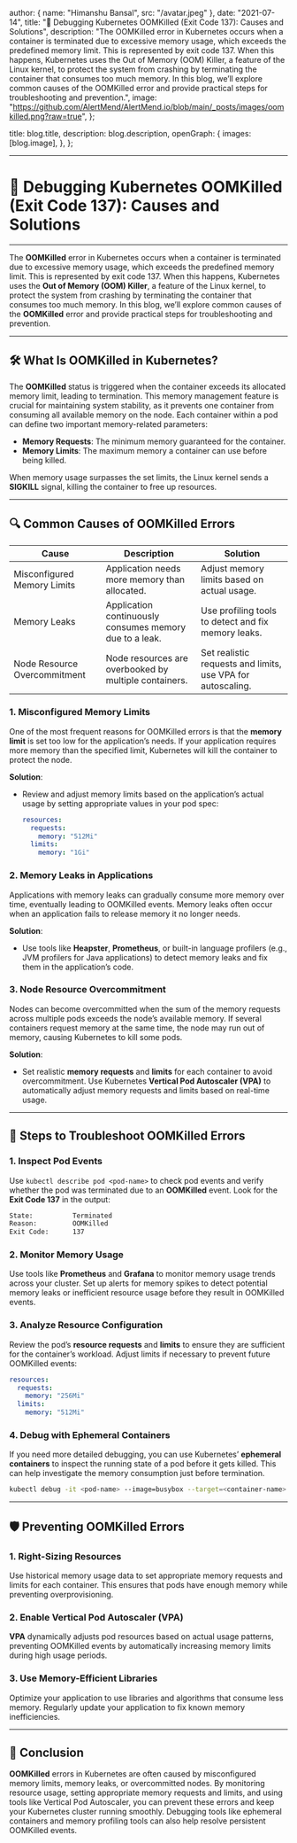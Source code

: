 
  author: { name: "Himanshu Bansal", src: "/avatar.jpeg" },
  date: "2021-07-14",
  title: "🚨 Debugging Kubernetes OOMKilled (Exit Code 137): Causes and Solutions",
  description:
    "The OOMKilled error in Kubernetes occurs when a container is terminated due to excessive memory usage, which exceeds the predefined memory limit. This is represented by exit code 137. When this happens, Kubernetes uses the Out of Memory (OOM) Killer, a feature of the Linux kernel, to protect the system from crashing by terminating the container that consumes too much memory. In this blog, we’ll explore common causes of the OOMKilled error and provide practical steps for troubleshooting and prevention.",
  image: "https://github.com/AlertMend/AlertMend.io/blob/main/_posts/images/oomkilled.png?raw=true",
};

  title: blog.title,
  description: blog.description,
  openGraph: {
    images: [blog.image],
  },
};



---
# 🚨 **Debugging Kubernetes OOMKilled (Exit Code 137): Causes and Solutions**
---

The **OOMKilled** error in Kubernetes occurs when a container is terminated due to excessive memory usage, which exceeds the predefined memory limit. This is represented by exit code 137. When this happens, Kubernetes uses the **Out of Memory (OOM) Killer**, a feature of the Linux kernel, to protect the system from crashing by terminating the container that consumes too much memory. In this blog, we’ll explore common causes of the **OOMKilled** error and provide practical steps for troubleshooting and prevention.

---

## 🛠️ **What Is OOMKilled in Kubernetes?**

The **OOMKilled** status is triggered when the container exceeds its allocated memory limit, leading to termination. This memory management feature is crucial for maintaining system stability, as it prevents one container from consuming all available memory on the node. Each container within a pod can define two important memory-related parameters:
- **Memory Requests**: The minimum memory guaranteed for the container.
- **Memory Limits**: The maximum memory a container can use before being killed.

When memory usage surpasses the set limits, the Linux kernel sends a **SIGKILL** signal, killing the container to free up resources.

---

## 🔍 **Common Causes of OOMKilled Errors**

| **Cause**                          | **Description**                                           | **Solution**                                               |
|------------------------------------|-----------------------------------------------------------|------------------------------------------------------------|
| Misconfigured Memory Limits        | Application needs more memory than allocated.              | Adjust memory limits based on actual usage.                 |
| Memory Leaks                       | Application continuously consumes memory due to a leak.    | Use profiling tools to detect and fix memory leaks.         |
| Node Resource Overcommitment       | Node resources are overbooked by multiple containers.       | Set realistic requests and limits, use VPA for autoscaling.  |

### 1. **Misconfigured Memory Limits**
One of the most frequent reasons for OOMKilled errors is that the **memory limit** is set too low for the application’s needs. If your application requires more memory than the specified limit, Kubernetes will kill the container to protect the node.

**Solution**:
- Review and adjust memory limits based on the application’s actual usage by setting appropriate values in your pod spec:
    ```yaml
    resources:
      requests:
        memory: "512Mi"
      limits:
        memory: "1Gi"
    ```

### 2. **Memory Leaks in Applications**
Applications with memory leaks can gradually consume more memory over time, eventually leading to OOMKilled events. Memory leaks often occur when an application fails to release memory it no longer needs.

**Solution**:
- Use tools like **Heapster**, **Prometheus**, or built-in language profilers (e.g., JVM profilers for Java applications) to detect memory leaks and fix them in the application’s code.

### 3. **Node Resource Overcommitment**
Nodes can become overcommitted when the sum of the memory requests across multiple pods exceeds the node’s available memory. If several containers request memory at the same time, the node may run out of memory, causing Kubernetes to kill some pods.

**Solution**:
- Set realistic **memory requests** and **limits** for each container to avoid overcommitment. Use Kubernetes **Vertical Pod Autoscaler (VPA)** to automatically adjust memory requests and limits based on real-time usage.

---

## 🚨 **Steps to Troubleshoot OOMKilled Errors**

### 1. **Inspect Pod Events**
Use `kubectl describe pod <pod-name>` to check pod events and verify whether the pod was terminated due to an **OOMKilled** event. Look for the **Exit Code 137** in the output:
```bash
State:          Terminated
Reason:         OOMKilled
Exit Code:      137
```

### 2. **Monitor Memory Usage**
Use tools like **Prometheus** and **Grafana** to monitor memory usage trends across your cluster. Set up alerts for memory spikes to detect potential memory leaks or inefficient resource usage before they result in OOMKilled events.

### 3. **Analyze Resource Configuration**
Review the pod’s **resource requests** and **limits** to ensure they are sufficient for the container’s workload. Adjust limits if necessary to prevent future OOMKilled events:
```yaml
resources:
  requests:
    memory: "256Mi"
  limits:
    memory: "512Mi"
```

### 4. **Debug with Ephemeral Containers**
If you need more detailed debugging, you can use Kubernetes’ **ephemeral containers** to inspect the running state of a pod before it gets killed. This can help investigate the memory consumption just before termination.
```bash
kubectl debug -it <pod-name> --image=busybox --target=<container-name>
```

---

## 🛡️ **Preventing OOMKilled Errors**

### 1. **Right-Sizing Resources**
Use historical memory usage data to set appropriate memory requests and limits for each container. This ensures that pods have enough memory while preventing overprovisioning.

### 2. **Enable Vertical Pod Autoscaler (VPA)**
**VPA** dynamically adjusts pod resources based on actual usage patterns, preventing OOMKilled events by automatically increasing memory limits during high usage periods.

### 3. **Use Memory-Efficient Libraries**
Optimize your application to use libraries and algorithms that consume less memory. Regularly update your application to fix known memory inefficiencies.

---

## 🚀 **Conclusion**

**OOMKilled** errors in Kubernetes are often caused by misconfigured memory limits, memory leaks, or overcommitted nodes. By monitoring resource usage, setting appropriate memory requests and limits, and using tools like Vertical Pod Autoscaler, you can prevent these errors and keep your Kubernetes cluster running smoothly. Debugging tools like ephemeral containers and memory profiling tools can also help resolve persistent OOMKilled events.